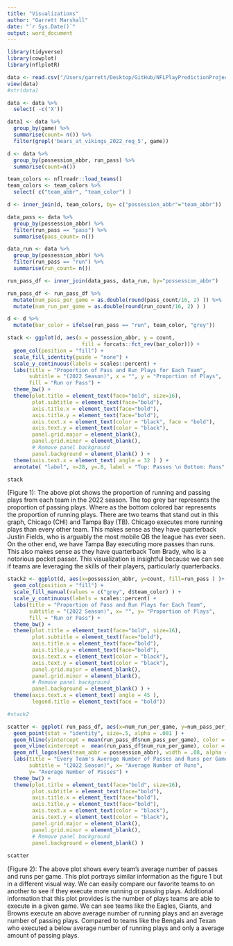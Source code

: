 ```yaml
---
title: "Visualizations"
author: "Garrett Marshall"
date: "`r Sys.Date()`"
output: word_document
---
```



```r
library(tidyverse)
library(cowplot)
library(nflplotR)
```


```r
data <- read.csv("/Users/garrett/Desktop/GitHub/NFLPlayPredictionProject/raw-data/games_pbp.csv")
view(data)
#str(data)
```

```r
data <- data %>%
  select( -c('X'))
```



```r
data1 <- data %>%
  group_by(game) %>%
  summarise(count= n()) %>%
  filter(grepl('bears_at_vikings_2022_reg_5', game))

```



```r
d <- data %>%
  group_by(possession_abbr, run_pass) %>%
  summarise(count=n())
```

```r
team_colors <- nflreadr::load_teams()
team_colors <- team_colors %>%
  select( c("team_abbr", "team_color") )

d <- inner_join(d, team_colors, by= c("possession_abbr"="team_abbr"))
```


```r
data_pass <- data %>%
  group_by(possession_abbr) %>%
  filter(run_pass == "pass") %>%
  summarise(pass_count= n())

data_run <- data %>%
  group_by(possession_abbr) %>%
  filter(run_pass == "run") %>%
  summarise(run_count= n())

run_pass_df <- inner_join(data_pass, data_run, by="possession_abbr")
```

```r
run_pass_df <- run_pass_df %>%
  mutate(num_pass_per_game = as.double(round(pass_count/16, 2) )) %>%
  mutate(num_run_per_game = as.double(round(run_count/16, 2) ) )
```

```r
d <- d %>% 
  mutate(bar_color = ifelse(run_pass == "run", team_color, "grey"))
```

```r
stack <- ggplot(d, aes(x = possession_abbr, y = count, 
                        fill = forcats::fct_rev(bar_color))) +
  geom_col(position = "fill") +
  scale_fill_identity(guide = "none") +
  scale_y_continuous(labels = scales::percent) +
  labs(title = "Proportion of Pass and Run Plays for Each Team", 
       subtitle = "(2022 Season)", x = "", y = "Proportion of Plays",
       fill = "Run or Pass") +
  theme_bw() +
  theme(plot.title = element_text(face="bold", size=16), 
        plot.subtitle = element_text(face="bold"),
        axis.title.x = element_text(face="bold"),
        axis.title.y = element_text(face="bold"),
        axis.text.x = element_text(color = "black", face = "bold"),
        axis.text.y = element_text(color = "black"),
        panel.grid.major = element_blank(),
        panel.grid.minor = element_blank(),
        # Remove panel background
        panel.background = element_blank() ) +
  theme(axis.text.x = element_text( angle = 32 ) ) +
  annotate( "label", x=28, y=.8, label = "Top: Passes \n Bottom: Runs" )

stack
```

(Figure 1): The above plot shows the proportion of running and passing plays from each team in the 2022 season. The top grey bar represents the proportion of passing plays. Where as the bottom colored bar represents the proportion of running plays. There are two teams that stand out in this graph, Chicago (CHI) and Tampa Bay (TB). Chicago executes more running plays than every other team. This makes sense as they have quarterback Justin Fields, who is arguably the most mobile QB the league has ever seen. On the other end, we have Tampa Bay executing more passes than runs. This also makes sense as they have quarterback Tom Brady, who is a notorious pocket passer. This visualization is insightful because we can see if teams are leveraging the skills of their players, particularly quarterbacks.



```r
stack2 <- ggplot(d, aes(x=possession_abbr, y=count, fill=run_pass ) )+
  geom_col(position = "fill") +
  scale_fill_manual(values = c("grey", d$team_color) ) +
  scale_y_continuous(labels = scales::percent) +
  labs(title = "Proportion of Pass and Run Plays for Each Team", 
       subtitle = "(2022 Season)", x= "", y= "Proportion of Plays",
       fill = "Run or Pass") +
  theme_bw() +
  theme(plot.title = element_text(face="bold", size=16), 
        plot.subtitle = element_text(face="bold"),
        axis.title.x = element_text(face="bold"),
        axis.title.y = element_text(face="bold"),
        axis.text.x = element_text(color = "black"),
        axis.text.y = element_text(color = "black"),
        panel.grid.major = element_blank(),
        panel.grid.minor = element_blank(),
        # Remove panel background
        panel.background = element_blank() ) +
  theme(axis.text.x = element_text( angle = 45 ),
        legend.title = element_text(face = "bold"))

#stack2
```


```r
scatter <- ggplot( run_pass_df, aes(x=num_run_per_game, y=num_pass_per_game) ) +
  geom_point(stat = "identity", size=.5, alpha = .001 ) +
  geom_hline(yintercept = mean(run_pass_df$num_pass_per_game), color = "red", linetype = "dashed", alpha=0.8) +
  geom_vline(xintercept =  mean(run_pass_df$num_run_per_game), color = "red", linetype = "dashed", alpha=0.8) +
  geom_nfl_logos(aes(team_abbr = possession_abbr), width = .08, alpha = 0.75)+
  labs(title = "Every Team's Average Number of Passes and Runs per Game", 
       subtitle = "(2022 Season)", x= "Average Number of Runs",
       y= "Average Number of Passes") + 
  theme_bw() +
  theme(plot.title = element_text(face="bold", size=16), 
        plot.subtitle = element_text(face="bold"),
        axis.title.x = element_text(face="bold"),
        axis.title.y = element_text(face="bold"),
        axis.text.x = element_text(color = "black"),
        axis.text.y = element_text(color = "black"),
        panel.grid.major = element_blank(),
        panel.grid.minor = element_blank(),
        # Remove panel background
        panel.background = element_blank() )
  
scatter
```

(Figure 2): The above plot shows every team's average number of passes and runs per game. This plot portrays similar information as the figure 1 but in a different visual way. We can easily compare our favorite teams to on another to see if they execute more running or passing plays. Additional information that this plot provides is the number of plays teams are able to execute in a given game. We can see teams like the Eagles, Giants, and Browns execute an above average number of running plays and an average number of passing plays. Compared to teams like the Bengals and Texan who executed a below average number of running plays and only a average amount of passing plays.














